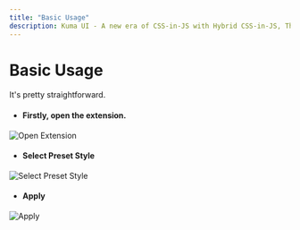 ```yaml
---
title: "Basic Usage"
description: Kuma UI - A new era of CSS-in-JS with Hybrid CSS-in-JS, Theming and Universal UI Components
---
```



# Basic Usage

It's pretty straightforward. 

- #### Firstly, open the extension.

![Open Extension](../public/installation/click-extension.png)

- #### Select Preset Style

![Select Preset Style](../public/basic-usage/select.png)

- #### Apply

![Apply](../public/basic-usage/apply.png)
